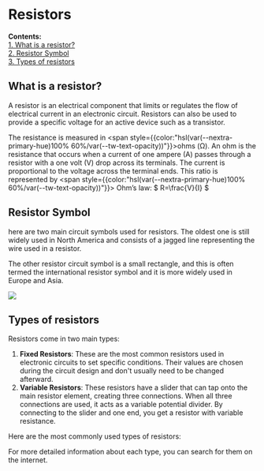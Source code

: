 
# Resistors
**Contents:**\
[1. What is a resistor?](#what-is-a-resistor)\
[2. Resistor Symbol](#resistor-symbol)\
[3. Types of resistors](#types-of-resistors)


## What is a resistor?

A resistor is an electrical component that limits or regulates the flow of electrical current in an electronic circuit. Resistors can also be used to provide a specific voltage for an active device such as a transistor.

The resistance is measured in <span style={{color:"hsl(var(--nextra-primary-hue)100% 60%/var(--tw-text-opacity))"}}>ohms (Ω)</span>. An ohm is the resistance that occurs when a current of one ampere (A) passes through a resistor with a one volt (V) drop across its terminals. The current is proportional to the voltage across the terminal ends. This ratio is represented by <span style={{color:"hsl(var(--nextra-primary-hue)100% 60%/var(--tw-text-opacity))"}}> Ohm’s law: $ R=\frac{V}{I} $ </span>

## Resistor Symbol

here are two main circuit symbols used for resistors. The oldest one is still widely used in North America and consists of a jagged line representing the wire used in a resistor.

The other resistor circuit symbol is a small rectangle, and this is often termed the international resistor symbol and it is more widely used in Europe and Asia.

<Image src="/resistorSymbols.svg" caption="Resistor Symbols" />

## Types of resistors

Resistors come in two main types:
1. **Fixed Resistors**: These are the most common resistors used in electronic circuits to set specific conditions. Their values are chosen during the circuit design and don't usually need to be changed afterward.
2. **Variable Resistors**: These resistors have a slider that can tap onto the main resistor element, creating three connections. When all three connections are used, it acts as a variable potential divider. By connecting to the slider and one end, you get a resistor with variable resistance.

Here are the most commonly used types of resistors:

<FileTree>
  <FileTree.Folder name="Fixed resistors" open defaultOpen>
    <FileTree.File name="Carbon composition" />
    <FileTree.File name="Carbon film" />
    <FileTree.File name="Metal oxide film resistor" />
    <FileTree.File name="Metal film resistor" />
    <FileTree.File name="Wire wound resistor" />
    <FileTree.File name="Surface mount resistors" />
  </FileTree.Folder>
  <FileTree.Folder name="Variable resistors" open defaultOpen>
    <FileTree.File name="Light dependent resistor / photoresistor" />
    <FileTree.File name="Thermistor" />
    <FileTree.File name="Varistor" />
  </FileTree.Folder>
</FileTree>
For more detailed information about each type, you can search for them on the internet.
